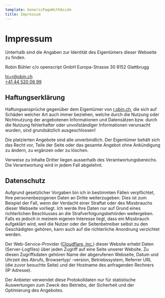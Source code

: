 ```yaml
---
template: GenericPageWithAside
title: Impressum
---
```


# Impressum

Unterhalb sind die Angaben zur Identität des Eigentümers dieser Webseite zu finden.

Robin Bühler
c/o openscript GmbH
Europa-Strasse 30
8152 Glattbrugg

<a href="mailto:hi+r@obin.ch">hi+r@obin.ch</a>
<br />
<a href="tel:+41445200699">+41 44 520 06 99</a>

## Haftungserklärung

Haftungsansprüche gegenüber dem Eigentümer von [r.obin.ch](https://r.obin.ch), die sich auf Schäden welcher Art auch immer beziehen, welche durch die Nutzung oder Nichtnutzung der angebotenen Informationen und Datensätzen bzw. durch die Nutzung fehlerhafter oder unvollständiger Informationen verursacht wurden, sind grundsätzlich ausgeschlossen!

Die platzierten Angebote sind alle unverbindlich. Der Eigentümer behält sich das Recht vor, Teile der Seite oder das gesamte Angebot ohne Ankündigung zu ändern, zu ergänzen oder zu löschen.

Verweise zu Inhalte Dritter liegen ausserhalb des Verantwortungsbereichs. Die Verantwortung wird in jedem Fall abgelehnt.

## Datenschutz

Aufgrund gesetzlicher Vorgaben bin ich in bestimmten Fällen verpflichtet, Ihre personenbezogenen Daten an Dritte weiterzugeben. Dies ist zum Beispiel der Fall, wenn der Verdacht einer Straftat oder des Missbrauchs dieser Webseite vorliegt. Ich werde Ihre Daten nur auf Grund eines richterlichen Beschlusses an die Strafverfolgungsbehörden weitergeben. Falls es jedoch in meinem eigenen Interesse liegt, dass ein Missbrauch aufgeklärt wird, weil die Nutzer oder der Seitenbetreiber selbst zu den Geschädigten gehören, kann auch auf die richterliche Anordnung verzichtet werden.

Der Web-Service-Provider ([Cloudflare, Inc.](https://www.cloudflare.com/)) dieser Website erhebt Daten (Server-Logfiles) über jeden Zugriff auf eine Seite unserer Website. Zu diesen Zugriffsdaten gehören Name der abgerufenen Webseite, Datum und Uhrzeit des Abrufs, Browsertyp/ -version, Betriebssystem, Referrer URL (die zuvor besuchte Seite) und der Hostname des anfragenden Rechners (IP Adresse).

Der Anbieter verwendet diese Protokolldaten nur für statistische Auswertungen zum Zweck des Betriebs, der Sicherheit und der Optimierung des Angebotes.
